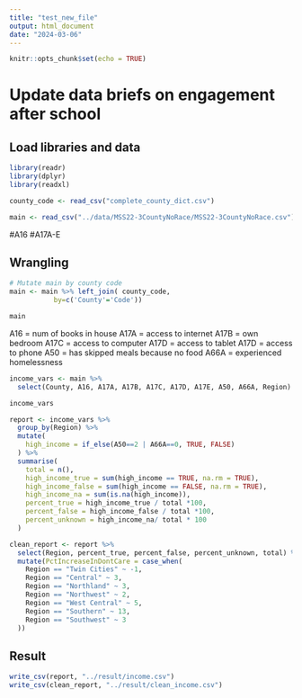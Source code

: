 ```yaml
---
title: "test_new_file"
output: html_document
date: "2024-03-06"
---
```


```r
knitr::opts_chunk$set(echo = TRUE)
```

# Update data briefs on engagement after school

## Load libraries and data

```r
library(readr)
library(dplyr)
library(readxl)
```

```r
county_code <- read_csv("complete_county_dict.csv")
```

```r
main <- read_csv("../data/MSS22-3CountyNoRace/MSS22-3CountyNoRace.csv")

```

#A16
#A17A-E

## Wrangling

```r
# Mutate main by county code
main <- main %>% left_join( county_code, 
           by=c('County'='Code'))

main
```


A16 = num of books in house
A17A = access to internet
A17B = own bedroom
A17C = access to computer
A17D = access to tablet
A17D = access to phone
A50 = has skipped meals because no food
A66A = experienced homelessness


```r
income_vars <- main %>%
  select(County, A16, A17A, A17B, A17C, A17D, A17E, A50, A66A, Region)

income_vars
```


```r
report <- income_vars %>%
  group_by(Region) %>%
  mutate(
    high_income = if_else(A50==2 | A66A==0, TRUE, FALSE)
  ) %>%
  summarise(
    total = n(),
    high_income_true = sum(high_income == TRUE, na.rm = TRUE),
    high_income_false = sum(high_income == FALSE, na.rm = TRUE),
    high_income_na = sum(is.na(high_income)),
    percent_true = high_income_true / total *100,
    percent_false = high_income_false / total *100,
    percent_unknown = high_income_na/ total * 100
  ) 

clean_report <- report %>%
  select(Region, percent_true, percent_false, percent_unknown, total) %>% 
  mutate(PctIncreaseInDontCare = case_when(
    Region == "Twin Cities" ~ -1,
    Region == "Central" ~ 3,
    Region == "Northland" ~ 3,
    Region == "Northwest" ~ 2,
    Region == "West Central" ~ 5,
    Region == "Southern" ~ 13,
    Region == "Southwest" ~ 3
  ))

```

## Result
```r
write_csv(report, "../result/income.csv")
write_csv(clean_report, "../result/clean_income.csv")

```
